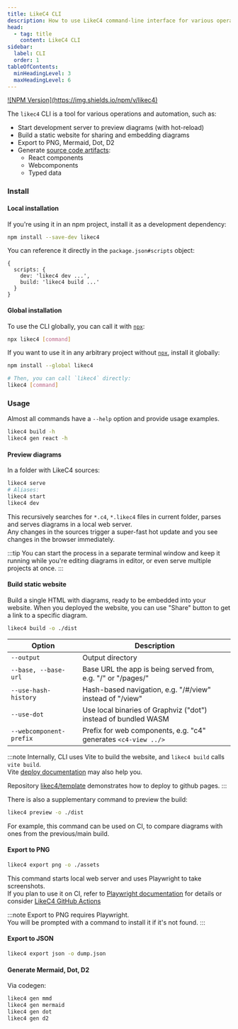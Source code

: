 ```yaml
---
title: LikeC4 CLI
description: How to use LikeC4 command-line interface for various operations and automation.
head:
  - tag: title
    content: LikeC4 CLI
sidebar:
  label: CLI
  order: 1
tableOfContents:
  minHeadingLevel: 3
  maxHeadingLevel: 6  
---
```



<p>
<a href="https://www.npmjs.com/package/likec4" target="_blank">![NPM Version](https://img.shields.io/npm/v/likec4)</a>
</p>

The `likec4` CLI is a tool for various operations and automation, such as:

- Start development server to preview diagrams (with hot-reload)
- Build a static website for sharing and embedding diagrams
- Export to PNG, Mermaid, Dot, D2
- Generate [source code artifacts](/tooling/codegen):
  - React components
  - Webcomponents
  - Typed data

### Install

#### Local installation

If you're using it in an npm project, install it as a development dependency:

```sh npm2yarn
npm install --save-dev likec4
```

You can reference it directly in the `package.json#scripts` object:

```json5
{
  scripts: {
    dev: 'likec4 dev ...',
    build: 'likec4 build ...'
  }
}
```

#### Global installation

To use the CLI globally, you can call it with [`npx`](https://docs.npmjs.com/cli/v10/commands/npx):

```sh
npx likec4 [command]
```

If you want to use it in any arbitrary project without [`npx`](https://docs.npmjs.com/cli/v10/commands/npx), install it globally:

```sh
npm install --global likec4

# Then, you can call `likec4` directly:
likec4 [command]
```                                                     

### Usage

Almost all commands have a `--help` option and provide usage examples.

```sh
likec4 build -h
likec4 gen react -h
```



#### Preview diagrams

In a folder with LikeC4 sources:

```sh
likec4 serve
# Aliases:
likec4 start
likec4 dev
```

This recursively searches for `*.c4`, `*.likec4` files in current folder, parses and serves diagrams in a local web server.  
Any changes in the sources trigger a super-fast hot update and you see changes in the browser immediately.

:::tip
You can start the process in a separate terminal window and keep it running while you're editing diagrams in editor, or even serve multiple projects at once.
:::

#### Build static website

Build a single HTML with diagrams, ready to be embedded into your website.
When you deployed the website, you can use "Share" button to get a link to a specific diagram.

```sh
likec4 build -o ./dist
```

| Option                  | Description                                                                                           |
| ----------------------- | ----------------------------------------------------------------------------------------------------- |
| `--output`              | Output directory                                                                                      |
| `--base, --base-url`    | Base URL the app is being served from, e.g. "/" or "/pages/"                                          |
| `--use-hash-history`    | Hash-based navigation, e.g. "/#/view" instead of "/view"                                              |
| `--use-dot`             | Use local binaries of Graphviz ("dot") instead of bundled WASM                                        |
| `--webcomponent-prefix` | Prefix for web components, e.g. "c4" generates `<c4-view ../>`                                        |

:::note
Internally, CLI uses Vite to build the website, and `likec4 build` calls `vite build`.  
Vite [deploy documentation](https://vitejs.dev/guide/static-deploy.html) may also help you.

Repository [likec4/template](https://github.com/likec4/template) demonstrates how to deploy to github pages.
:::


There is also a supplementary command to preview the build:

```sh
likec4 preview -o ./dist
```

For example, this command can be used on CI, to compare diagrams with ones from the previous/main build.

#### Export to PNG

```sh
likec4 export png -o ./assets
```

This command starts local web server and uses Playwright to take screenshots.  
If you plan to use it on CI, refer to [Playwright documentation](https://playwright.dev/docs/ci) for details
or consider [LikeC4 GitHub Actions](/tooling/github)

:::note
Export to PNG requires Playwright.  
You will be prompted with a command to install it if it's not found.
:::

#### Export to JSON

```sh
likec4 export json -o dump.json
```

#### Generate Mermaid, Dot, D2

Via codegen:

```sh
likec4 gen mmd
likec4 gen mermaid
likec4 gen dot
likec4 gen d2
```

<LinkCard
  title="Generate components"
  description="Learn how to generate React and Webcomponents"
  href="/tooling/codegen"
/>
